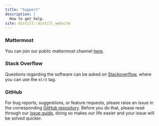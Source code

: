 ```yaml
---
title: "Support"
description: |
  How to get help.
site: distill::distill_website
---
```


### Mattermost

You can join our public mattermost channel [here](https://lmmisld-lmu-stats-slds.srv.mwn.de/mlr_invite/).

### Stack Overflow

Questions regarding the software can be asked on [Stackoverflow](https://stackoverflow.com), where
you can use the `mlr3` tag.

### GitHub

For bug reports, suggestions, or feature requests, please raise an issue in the corresponding
[GitHub repository](https://github.com/mlr-org). Before you do that, please read through our
[issue guide](https://mlr-org.com/development.html/issue-guide), doing so makes our life easier and your issue will be solved quicker.

